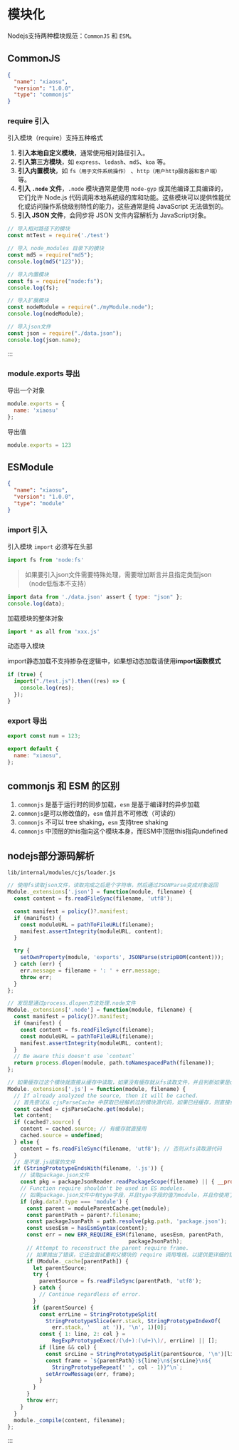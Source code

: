 # 模块化

Nodejs支持两种模块规范：`CommonJS` 和 `ESM`。

## CommonJS

```json {4}
{
  "name": "xiaosu",
  "version": "1.0.0",
  "type": "commonjs"
}
```

### require 引入

引入模块（require）支持五种格式

1. **引入本地自定义模块**，通常使用相对路径引入。
2. **引入第三方模块**，如 `express`、`lodash`、`md5`、`koa` 等。
3. **引入内置模块**，如 `fs（用于文件系统操作）` 、`http（用户http服务器和客户端）` 等。
4. **引入 `.node` 文件**，`.node` 模块通常是使用 `node-gyp` 或其他编译工具编译的，它们允许 Node.js 代码调用本地系统级的库和功能。这些模块可以提供性能优化或访问操作系统级别特性的能力，这些通常是纯 JavaScript 无法做到的。
5. **引入 JSON 文件**，会同步将 JSON 文件内容解析为 JavaScript对象。



```js [引入本地自定义模块]
// 导入相对路径下的模块
const mtTest = require('./test')
```

```js [引入第三方模块]
// 导入 node_modules 目录下的模块
const md5 = require("md5");
console.log(md5("123"));
```

```js [引入内置模块]
// 导入内置模块
const fs = require("node:fs");
console.log(fs);
```

```js [引入 .node 文件]
// 导入扩展模块
const nodeModule = require("./myModule.node");
console.log(nodeModule);
```

```js [引入json文件]
// 导入json文件
const json = require("./data.json");
console.log(json.name);
```

:::

### module.exports 导出

导出一个对象

```js
module.exports = {
  name: 'xiaosu'
};
```

导出值

```js
module.exports = 123
```



## ESModule

```json {4}
{
  "name": "xiaosu",
  "version": "1.0.0",
  "type": "module"
}
```

### import 引入

引入模块 `import` 必须写在头部

```js
import fs from 'node:fs'
```

> 如果要引入json文件需要特殊处理，需要增加断言并且指定类型json（node低版本不支持）

```js
import data from './data.json' assert { type: "json" };
console.log(data);
```

加载模块的整体对象

```js
import * as all from 'xxx.js'
```

动态导入模块

import静态加载不支持掺杂在逻辑中，如果想动态加载请使用**import函数模式**

```js
if (true) {
  import("./test.js").then((res) => {
    console.log(res);
  });
}
```

### export 导出

```js
export const num = 123;

export default {
  name: "xiaosu",
};
```







## commonjs 和 ESM 的区别

1. `commonjs` 是基于运行时的同步加载，`esm` 是基于编译时的异步加载
2. `commonjs`是可以修改值的，`esm` 值并且不可修改（可读的）
3. `commonjs` 不可以 tree shaking，`esm` 支持tree shaking
4. `commonjs` 中顶层的this指向这个模块本身，而ESM中顶层this指向undefined



## nodejs部分源码解析

`lib/internal/modules/cjs/loader.js`



```js [.json文件处理]
// 使用fs读取json文件，读取完成之后是个字符串，然后通过JSONParse变成对象返回
Module._extensions['.json'] = function(module, filename) {
  const content = fs.readFileSync(filename, 'utf8');

  const manifest = policy()?.manifest;
  if (manifest) {
    const moduleURL = pathToFileURL(filename);
    manifest.assertIntegrity(moduleURL, content);
  }

  try {
    setOwnProperty(module, 'exports', JSONParse(stripBOM(content)));
  } catch (err) {
    err.message = filename + ': ' + err.message;
    throw err;
  }
};
```

```js [.node文件处理]
// 发现是通过process.dlopen方法处理.node文件
Module._extensions['.node'] = function(module, filename) {
  const manifest = policy()?.manifest;
  if (manifest) {
    const content = fs.readFileSync(filename);
    const moduleURL = pathToFileURL(filename);
    manifest.assertIntegrity(moduleURL, content);
  }
  // Be aware this doesn't use `content`
  return process.dlopen(module, path.toNamespacedPath(filename));
};
```

```js [.js文件处理]
// 如果缓存过这个模块就直接从缓存中读取，如果没有缓存就从fs读取文件，并且判断如果是cjs但是type为module就报错，并且从父模块读取详细的行号进行报错，如果没问题就调用 compile
Module._extensions['.js'] = function(module, filename) {
  // If already analyzed the source, then it will be cached.
  // 首先尝试从 cjsParseCache 中获取已经解析过的模块源代码，如果已经缓存，则直接使用缓存中的源代码
  const cached = cjsParseCache.get(module);
  let content;
  if (cached?.source) {
    content = cached.source; // 有缓存就直接用
    cached.source = undefined;
  } else {
    content = fs.readFileSync(filename, 'utf8'); // 否则从fs读取源代码
  }
  // 是不是.js结尾的文件
  if (StringPrototypeEndsWith(filename, '.js')) {
    // 读取package.json文件
    const pkg = packageJsonReader.readPackageScope(filename) || { __proto__: null };
    // Function require shouldn't be used in ES modules.
    // 如果package.json文件中有type字段，并且type字段的值为module，并且你使用了require则抛出一个错误，提示不能在ES模块中使用require函数
    if (pkg.data?.type === 'module') {
      const parent = moduleParentCache.get(module);
      const parentPath = parent?.filename;
      const packageJsonPath = path.resolve(pkg.path, 'package.json');
      const usesEsm = hasEsmSyntax(content);
      const err = new ERR_REQUIRE_ESM(filename, usesEsm, parentPath,
                                      packageJsonPath);
      // Attempt to reconstruct the parent require frame.
      // 如果抛出了错误，它还会尝试重构父模块的 require 调用堆栈，以提供更详细的错误信息。它会读取父模块的源代码，并根据错误的行号和列号，在源代码中找到相应位置的代码行，并将其作为错误信息的一部分展示出来。
      if (Module._cache[parentPath]) {
        let parentSource;
        try {
          parentSource = fs.readFileSync(parentPath, 'utf8');
        } catch {
          // Continue regardless of error.
        }
        if (parentSource) {
          const errLine = StringPrototypeSplit(
            StringPrototypeSlice(err.stack, StringPrototypeIndexOf(
              err.stack, '    at ')), '\n', 1)[0];
          const { 1: line, 2: col } =
              RegExpPrototypeExec(/(\d+):(\d+)\)/, errLine) || [];
          if (line && col) {
            const srcLine = StringPrototypeSplit(parentSource, '\n')[line - 1];
            const frame = `${parentPath}:${line}\n${srcLine}\n${
              StringPrototypeRepeat(' ', col - 1)}^\n`;
            setArrowMessage(err, frame);
          }
        }
      }
      throw err;
    }
  }
  module._compile(content, filename);
};
```
:::

